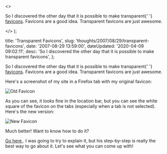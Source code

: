   <>
    <p>
      So I discovered the other day that it is possible to make transparent{' '}
      <a href="http&#58;//en.wikipedia.org/wiki/Favicon">favicons</a>. Favicons
      are a good idea. Transparent favicons are just awesome.
    </p>
  </>
);


  title: 'Transparent Favicons',
  slug: 'thoughts/2007/08/29/transparent-favicons',
  date: '2007-08-29 13:59:00',
  dateUpdated: '2020-04-09 09:02:11',
  desc: 'So I discovered the other day that it is possible to make transparent favicons',
};

<p>
  So I discovered the other day that it is possible to make transparent{' '}
  <a href="http://en.wikipedia.org/wiki/Favicon">favicons</a>. Favicons are a
  good idea. Transparent favicons are just awesome.
</p>

<p>Here's a screenshot of my site in a Firefox tab with my original favicon:</p>

<div class="post_image_container">
  <p>
    <img src="/images/favicon_old.jpg" alt="Old Favicon" />
  </p>
</div>

<p>
  As you can see, it looks fine in the location bar, but you can see the white
  square of the favicon on the tabs (especially when a tab is not selected).
  Here's the new version:
</p>

<div class="post_image_container">
  <p>
    <img src="/images/favicon_new.jpg" alt="New Favicon" />
  </p>
</div>

<p>Much better! Want to know how to do it?</p>

<p>
  <a href="http://blog.joesgoals.com/2006/10/26/quick-guide-to-making-a-transparent-favicon/">
    Go here
  </a>
  . I was going to try to explain it, but his step-by-step is really the best way
  to go about it. Let's see what you can come up with!
</p>
